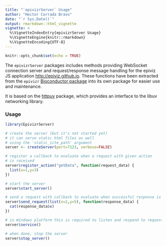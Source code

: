 ```yaml
---
title: "`epivizrServer` Usage"
author: "Hector Corrada Bravo"
date: "`r Sys.Date()`"
output: rmarkdown::html_vignette
vignette: >
  %\VignetteIndexEntry{epivizrServer Usage}
  %\VignetteEngine{knitr::rmarkdown}
  %\VignetteEncoding{UTF-8}
---
```


```r
knitr::opts_chunk$set(echo = TRUE)
```

The `epivizrServer` packages includes methods providing WebSocket connection server and request/response message
handling for the epiviz JS application [http://epiviz.github.io](http://epiviz.github.io). These functions have been extracted from the `epivizr` [Bioconductor package](http://bioconductor.org/packages/release/bioc/html/epivizr.html) into its own package for easier use and maintenance.

It is based on the [httpuv](http://www.github.com/rstudio/httpuv) package, which provides an interface to the libuv networking library. 

### Usage 

```r
library(EpivizrServer)

# create the server (but it's not started yet)
# it can serve static html files as well
# using the 'static_site_path' argument
server <- createServer(port=7123, verbose=FALSE)

# register a callback to evaluate when a request with given action
# is received
server$register_action("getData", function(request_data) {
  list(x=1,y=3)
})

# start the server
server$start_server()

# send a request with callback to evaluate when successful response is received
server$send_request(list(x=2,y=5), function(response_data) {
  cat(response_data$x)
})

# in Windows platform this is required to listen and respond to requests
server$service()

# when done, stop the server
server$stop_server()
```

